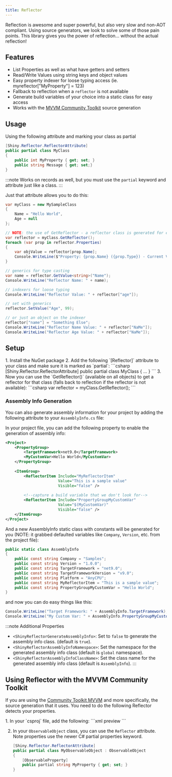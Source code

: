```yaml
---
title: Reflector
---
```


Reflection is awesome and super powerful, but also very slow and non-AOT compliant. Using source generators, we look to solve some of those pain points.
This library gives you the power of reflection... without the actual reflection!

## Features
- List Properties as well as what have getters and setters 
- Read/Write Values using string keys and object values
- Easy property indexer for loose typing access (ie. myreflector["MyProperty"] = 123)
- Fallback to reflection when a `reflector` is not available
- Generate build variables of your choice into a static class for easy access
- Works with the [MVVM Community Toolkit](https://learn.microsoft.com/en-us/dotnet/communitytoolkit/mvvm/) source generation

## Usage

Using the following attribute and marking your class as partial
```csharp
[Shiny.Reflector.ReflectorAttribute]
public partial class MyClass
{
    public int MyProperty { get; set; }
    public string Message { get; set;}
}
```

:::note
Works on records as well, but you must use the `partial` keyword and attribute just like a class.
:::

Just that attribute allows you to do this:

```csharp
var myClass = new MySampleClass
{
    Name = "Hello World",
    Age = null
};

// NOTE: the use of GetReflector - a reflector class is generated for each class marked with the ReflectorAttribute
var reflector = myClass.GetReflector();
foreach (var prop in reflector.Properties) 
{
    var objValue = reflector[prop.Name];
    Console.WriteLine($"Property: {prop.Name} ({prop.Type}) - Current Value: {objValue}");
}

// generics for type casting
var name = reflector.GetValue<string>("Name");
Console.WriteLine("Reflector Name: " + name);

// indexers for loose typing
Console.WriteLine("Reflector Value: " + reflector["age"]);

// set with generics
reflector.SetValue("Age", 99);

// or just an object on the indexer
reflector["name"] = "Something Else";
Console.WriteLine("Reflector Name Value: " + reflector["NaMe"]);
Console.WriteLine("Reflector Age Value: " + reflector["NaMe"]);
```

## Setup

<Steps>
1. Install the NuGet package <NugetBadge name="Shiny.Reflector" showLabel={true} />
2. Add the following `[Reflector]` attribute to your class and make sure it is marked as `partial`:
   ```csharp
   [Shiny.Reflector.ReflectorAttribute]
   public partial class MyClass { ... }
   ```
3. Now you can use the `GetReflector()` (available on all objects) to get a reflector for that class (falls back to reflection if the reflector is not available):
   ```csharp
   var reflector = myClass.GetReflector();
   ```
</Steps>

### Assembly Info Generation

You can also generate assembly information for your project by adding the following attribute to your `AssemblyInfo.cs` file:

In your project file, you can add the following property to enable the generation of assembly info:
```xml
<Project>
    <PropertyGroup>
        <TargetFramework>net9.0</TargetFramework>
        <MyCustomVar>Hello World</MyCustomVar>
    </PropertyGroup>
    
    <ItemGroup>
        <ReflectorItem Include="MyReflectorItem" 
                       Value="This is a sample value" 
                       Visible="false" />
        
        <!--capture a build variable that we don't look for-->
        <ReflectorItem Include="PropertyGroupMyCustomVar" 
                       Value="$(MyCustomVar)" 
                       Visible="false" />
    </ItemGroup>
</Project>
```

And a new AssemblyInfo static class with constants will be generated for you (NOTE: it grabbed defaulted variables like `Company`, `Version`, etc. from the project file):

```csharp
public static class AssemblyInfo
{
    public const string Company = "Samples";
    public const string Version = "1.0.0";
    public const string TargetFramework = "net9.0";
    public const string TargetFrameworkVersion = "v9.0";
    public const string Platform = "AnyCPU";
    public const string MyReflectorItem = "This is a sample value";
    public const string PropertyGroupMyCustomVar = "Hello World";
}

```

and now you can do easy things like this:

```csharp
Console.WriteLine("Target Framework: " + AssemblyInfo.TargetFramework);
Console.WriteLine("My Custom Var: " + AssemblyInfo.PropertyGroupMyCustomVar);
```

:::note
Additional Properties
- `<ShinyReflectorGenerateAssemblyInfo>`: Set to `false` to generate the assembly info class. (default is `true`).
- `<ShinyReflectorAssemblyInfoNamespace>`: Set the namespace for the generated assembly info class (default is `global` namespace).
- `<ShinyReflectorAssemblyInfoClassName>`: Set the class name for the generated assembly info class (default is `AssemblyInfo`).
:::

## Using Reflector with the MVVM Community Toolkit

If you are using the [Community Toolkit MVVM](https://learn.microsoft.com/en-us/dotnet/communitytoolkit/mvvm/) and more specifically, the source generation that it uses. You need to do the following Reflector detects your properties.

<Steps>
1. In your `csproj` file, add the following:
    ```xml
    <PropertyGroup>
        <LangVersion>preview</LangVersion>
    </PropertyGroup>
    ```

2. In your `ObservableObject` class, you can use the `Reflector` attribute.  Note properties use the newer C# partial properties keyword.
    ```csharp
    [Shiny.Reflector.ReflectorAttribute]
    public partial class MyObservableObject : ObservableObject
    {
        [ObservableProperty]
        public partial string MyProperty { get; set; }
    }
    ```
</Steps>